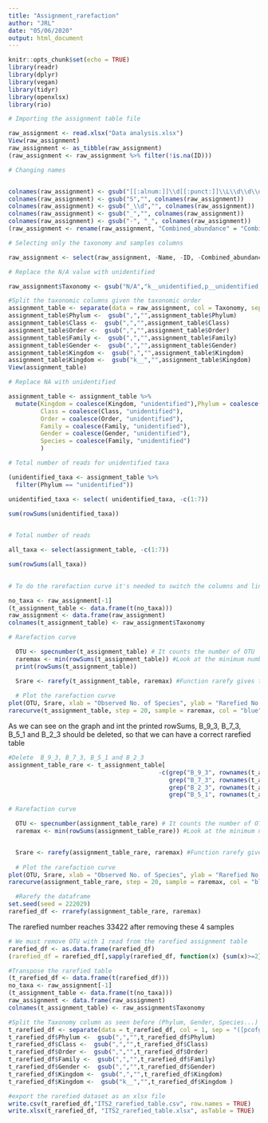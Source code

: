 ```yaml
---
title: "Assignment_rarefaction"
author: "JRL"
date: "05/06/2020"
output: html_document
---
```


```r
knitr::opts_chunk$set(echo = TRUE)
library(readr)
library(dplyr)
library(vegan)
library(tidyr)
library(openxlsx)
library(rio)
```


```r
# Importing the assignment table file

raw_assignment <- read.xlsx("Data analysis.xlsx")
View(raw_assignment)
raw_assignment <- as_tibble(raw_assignment)
(raw_assignment <- raw_assignment %>% filter(!is.na(ID)))

```



```r

# Changing names


colnames(raw_assignment) <- gsub("[[:alnum:]]\\d[[:punct:]]\\L\\d\\d\\d[[:punct:]]R\\d[[:punct:]]\\d\\d\\d[[:punct:]]\\d","", colnames(raw_assignment))
colnames(raw_assignment) <- gsub("S","", colnames(raw_assignment))
colnames(raw_assignment) <- gsub("_\\d","", colnames(raw_assignment))
colnames(raw_assignment) <- gsub("_","", colnames(raw_assignment))
colnames(raw_assignment) <- gsub("-", "_", colnames(raw_assignment))
(raw_assignment <- rename(raw_assignment, "Combined_abundance" = "Combined.Abundance"))

# Selecting only the taxonomy and samples columns

raw_assignment <- select(raw_assignment, -Name, -ID, -Combined_abundance, -Min, -Max, -Mean, -Median, -td, -equence)

# Replace the N/A value with unidentified

raw_assignment$Taxonomy <- gsub("N/A","k__unidentified,p__unidentified,c__unidentified,o__unidentified,f__unidentified,g__unidentified,s__unidentified", raw_assignment$Taxonomy)

#Split the taxonomic columns given the taxonomic order
assignment_table <- separate(data = raw_assignment, col = Taxonomy, sep = "([pcofgs]__)", into = c("Kingdom","Phylum","Class","Order","Family","Gender","Species"))
assignment_table$Phylum <-  gsub(",","",assignment_table$Phylum)
assignment_table$Class <-  gsub(",","",assignment_table$Class)
assignment_table$Order <-  gsub(",","",assignment_table$Order)
assignment_table$Family <-  gsub(",","",assignment_table$Family)
assignment_table$Gender <-  gsub(",","",assignment_table$Gender)
assignment_table$Kingdom <-  gsub(",","",assignment_table$Kingdom)
assignment_table$Kingdom <-  gsub("k__","",assignment_table$Kingdom)
View(assignment_table)

```

```r
# Replace NA with unidentified

assignment_table <- assignment_table %>%
  mutate(Kingdom = coalesce(Kingdom, "unidentified"),Phylum = coalesce(Phylum, "unidentified"),
         Class = coalesce(Class, "unidentified"),
         Order = coalesce(Order, "unidentified"), 
         Family = coalesce(Family, "unidentified"),
         Gender = coalesce(Gender, "unidentified"),
         Species = coalesce(Family, "unidentified")
         )

# Total number of reads for unidentified taxa

(unidentified_taxa <- assignment_table %>% 
  filter(Phylum == "unidentified"))

unidentified_taxa <- select( unidentified_taxa, -c(1:7))

sum(rowSums(unidentified_taxa))
  

# Total number of reads

all_taxa <- select(assignment_table, -c(1:7))

sum(rowSums(all_taxa))
  
```


```r
# To do the rarefaction curve it's needed to switch the columns and lines from the table

no_taxa <- raw_assignment[-1]
(t_assignment_table <- data.frame(t(no_taxa)))
raw_assignment <- data.frame(raw_assignment)
colnames(t_assignment_table) <- raw_assignment$Taxonomy

# Rarefaction curve

  OTU <- specnumber(t_assignment_table) # It counts the number of OTU
  raremax <- min(rowSums(t_assignment_table)) #Look at the minimum number of reads in the   samples
  print(rowSums(t_assignment_table))

  Srare <- rarefy(t_assignment_table, raremax) #Function rarefy gives the expected species richness in random subsamples of size 'raremax' from the community
  
  # Plot the rarefaction curve
plot(OTU, Srare, xlab = "Observed No. of Species", ylab = "Rarefied No. of Species")
rarecurve(t_assignment_table, step = 20, sample = raremax, col = "blue", cex = 0.6, ylab = "OTU number")

```

As we can see on the graph and int the printed rowSums, B_9_3, B_7_3, B_5_1 and B_2_3 should be deleted, so that we can have a correct rarefied table

```r

#Delete  B_9_3, B_7_3, B_5_1 and B_2_3
assignment_table_rare <- t_assignment_table[
                                          -c(grep("B_9_3", rownames(t_assignment_table), fixed = TRUE), 
                                             grep("B_7_3", rownames(t_assignment_table), fixed = TRUE), 
                                             grep("B_2_3", rownames(t_assignment_table), fixed = TRUE),
                                             grep("B_5_1", rownames(t_assignment_table), fixed = TRUE)),]

# Rarefaction curve

  OTU <- specnumber(assignment_table_rare) # It counts the number of OTU
  raremax <- min(rowSums(assignment_table_rare)) #Look at the minimum number of reads in the   samples


  Srare <- rarefy(assignment_table_rare, raremax) #Function rarefy gives the expected species richness in random subsamples of size 'raremax' from the community
  
  # Plot the rarefaction curve
plot(OTU, Srare, xlab = "Observed No. of Species", ylab = "Rarefied No. of Species")
rarecurve(assignment_table_rare, step = 20, sample = raremax, col = "blue", cex = 0.6, ylab = "OTU number")

  #Rarefy the dataframe
set.seed(seed = 222029)
rarefied_df <- rrarefy(assignment_table_rare, raremax)


```
The rarefied number reaches 33422 after removing these 4 samples  

```r

# We must remove OTU with 1 read from the rarefied assignment table
rarefied_df <- as.data.frame(rarefied_df)
(rarefied_df = rarefied_df[,sapply(rarefied_df, function(x) {sum(x)>=2})])

#Transpose the rarefied table
(t_rarefied_df <- data.frame(t(rarefied_df)))
no_taxa <- raw_assignment[-1]
(t_assignment_table <- data.frame(t(no_taxa)))
raw_assignment <- data.frame(raw_assignment)
colnames(t_assignment_table) <- raw_assignment$Taxonomy

#Split the Taxonomy column as seen before (Phylum, Gender, Species...)
t_rarefied_df <- separate(data = t_rarefied_df, col = 1, sep = "([pcofgs]__)", into = c("Kingdom","Phylum","Class","Order","Family","Gender","Species"))
t_rarefied_df$Phylum <-  gsub(",","",t_rarefied_df$Phylum)
t_rarefied_df$Class <-  gsub(",","",t_rarefied_df$Class)
t_rarefied_df$Order <-  gsub(",","",t_rarefied_df$Order)
t_rarefied_df$Family <-  gsub(",","",t_rarefied_df$Family)
t_rarefied_df$Gender <-  gsub(",","",t_rarefied_df$Gender)
t_rarefied_df$Kingdom <-  gsub(",","",t_rarefied_df$Kingdom)
t_rarefied_df$Kingdom <-  gsub("k__","",t_rarefied_df$Kingdom )

#export the rarefied dataset as an xlsx file
write.csv(t_rarefied_df,"ITS2_rarefied_table.csv", row.names = TRUE)
write.xlsx(t_rarefied_df, "ITS2_rarefied_table.xlsx", asTable = TRUE) 

```

